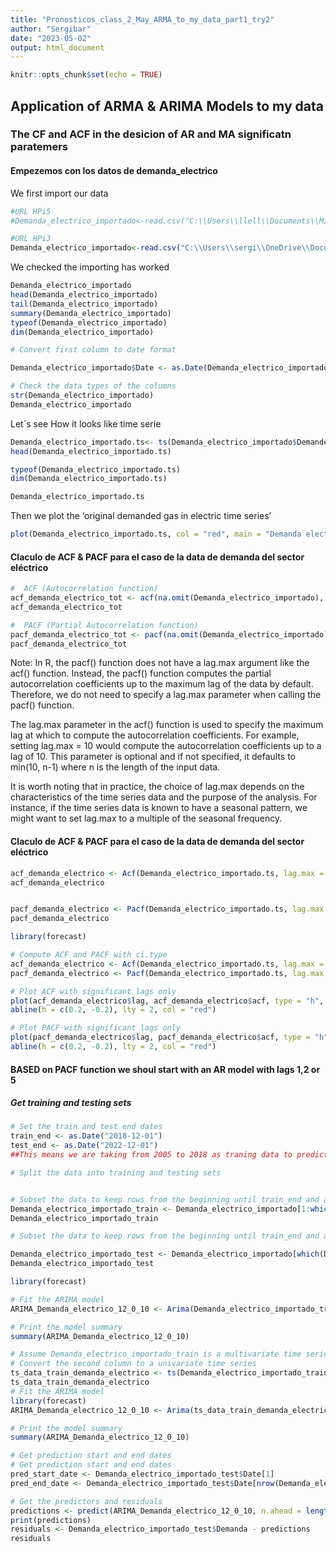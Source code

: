 ```yaml
---
title: "Pronosticos_class_2_May_ARMA_to_my_data_part1_try2"
author: "Sergibar"
date: "2023-05-02"
output: html_document
---
```


```r
knitr::opts_chunk$set(echo = TRUE)
```

## Application of ARMA & ARIMA Models to my data 

### The CF and ACF in the desicion of AR and MA significatn paratemers


#### Empezemos con los datos de demanda_electrico 

We first import our data 
```r
#URL HPi5
#Demanda_electrico_importado<-read.csv("C:\\Users\\llell\\Documents\\MIS\\Second_semester\\Pronosticos_UNAM_HPi5\\pronosticos_UNAM_git\\pronosticos_UNAM_gitHub\\Demanda_electrico_2022_full1.csv", header= TRUE)

#URL HPi3
Demanda_electrico_importado<-read.csv("C:\\Users\\sergi\\OneDrive\\Documentos\\MIS_UNAM\\Segundo_semestre\\Pronosticos_UNAM_HPi3\\pronosticos_UNAM_git\\Demanda_electrico_2022_full1.csv", header= TRUE)
```


We checked the importing has worked 
```r
Demanda_electrico_importado
head(Demanda_electrico_importado)
tail(Demanda_electrico_importado)
summary(Demanda_electrico_importado)
typeof(Demanda_electrico_importado)
dim(Demanda_electrico_importado)
```

```r
# Convert first column to date format

Demanda_electrico_importado$Date <- as.Date(Demanda_electrico_importado$Date, format = "%m/%d/%Y")

# Check the data types of the columns
str(Demanda_electrico_importado)
Demanda_electrico_importado
```


Let´s see How it looks like time serie 

```r
Demanda_electrico_importado.ts<- ts(Demanda_electrico_importado$Demanded_Gas, frequency = 12, start =c(2005,1), end =c(2022,8))
head(Demanda_electrico_importado.ts)

typeof(Demanda_electrico_importado.ts)
dim(Demanda_electrico_importado.ts)

Demanda_electrico_importado.ts
```


Then we plot the 'original demanded gas in electric time series'
```r
plot(Demanda_electrico_importado.ts, col = "red", main = "Demanda electrico 'original' ")

```


#### Claculo de ACF & PACF para el caso de la data de demanda del sector eléctrico 

```r
#  ACF (Autocorrelation function)
acf_demanda_electrico_tot <- acf(na.omit(Demanda_electrico_importado), lag.max = 100)
acf_demanda_electrico_tot

#  PACF (Partial Autocorrelation function)
pacf_demanda_electrico_tot <- pacf(na.omit(Demanda_electrico_importado))
pacf_demanda_electrico_tot
```



Note: In R, the pacf() function does not have a lag.max argument like the acf() function. Instead, the pacf() function computes the partial autocorrelation coefficients up to the maximum lag of the data by default. Therefore, we do not need to specify a lag.max parameter when calling the pacf() function.

The lag.max parameter in the acf() function is used to specify the maximum lag at which to compute the autocorrelation coefficients. For example, setting lag.max = 10 would compute the autocorrelation coefficients up to a lag of 10. This parameter is optional and if not specified, it defaults to min(10, n-1) where n is the length of the input data.

It is worth noting that in practice, the choice of lag.max depends on the characteristics of the time series data and the purpose of the analysis. For instance, if the time series data is known to have a seasonal pattern, we might want to set lag.max to a multiple of the seasonal frequency.





#### Claculo de ACF & PACF para el caso de la data de demanda del sector eléctrico 

```r
acf_demanda_electrico <- Acf(Demanda_electrico_importado.ts, lag.max = 100, plot = FALSE, ci.type = "ma")
acf_demanda_electrico


pacf_demanda_electrico <- Pacf(Demanda_electrico_importado.ts, lag.max = 100, plot = FALSE, ci.type = "ma")
pacf_demanda_electrico
```



```r
library(forecast)

# Compute ACF and PACF with ci.type
acf_demanda_electrico <- Acf(Demanda_electrico_importado.ts, lag.max = 100, plot = FALSE, ci.type = "ma")
pacf_demanda_electrico <- Pacf(Demanda_electrico_importado.ts, lag.max = 100, plot = FALSE, ci.type = "ma")

# Plot ACF with significant lags only
plot(acf_demanda_electrico$lag, acf_demanda_electrico$acf, type = "h", lwd = 2, xlab = "Lag", ylab = "ACF", ylim=c(-0.3,1), main = "Autocorrelation Function (ACF)")
abline(h = c(0.2, -0.2), lty = 2, col = "red")

# Plot PACF with significant lags only
plot(pacf_demanda_electrico$lag, pacf_demanda_electrico$acf, type = "h", lwd = 2, xlab = "Lag", ylab = "PACF", ylim=c(-0.3,1), main = "Partial Autocorrelation Function (PACF)")
abline(h = c(0.2, -0.2), lty = 2, col = "red")

```

#### BASED on PACF function we shoul start with an AR model with lags 1,2 or 5 

##### Get training and testing sets 


```r

# Set the train and test end dates
train_end <- as.Date("2018-12-01")
test_end <- as.Date("2022-12-01")
##This means we are taking from 2005 to 2018 as traning data to predict 2019 and 2020

# Split the data into training and testing sets


# Subset the data to keep rows from the beginning until train_end and all columns
Demanda_electrico_importado_train <- Demanda_electrico_importado[1:which(Demanda_electrico_importado$Date == train_end), ]
Demanda_electrico_importado_train


```

```r
# Subset the data to keep rows from the beginning until train_end and all columns

Demanda_electrico_importado_test <- Demanda_electrico_importado[which(Demanda_electrico_importado$Date > train_end & Demanda_electrico_importado$Date <= test_end), ]
Demanda_electrico_importado_test


```



```r
library(forecast)

# Fit the ARIMA model
ARIMA_Demanda_electrico_12_0_10 <- Arima(Demanda_electrico_importado_train, order=c(12,0,10))

# Print the model summary
summary(ARIMA_Demanda_electrico_12_0_10)

```


```r
# Assume Demanda_electrico_importado_train is a multivariate time series with the variable of interest in the second column
# Convert the second column to a univariate time series
ts_data_train_demanda_electrico <- ts(Demanda_electrico_importado_train[, 2], start = c(2005, 1), frequency = 12)
ts_data_train_demanda_electrico
# Fit the ARIMA model
library(forecast)
ARIMA_Demanda_electrico_12_0_10 <- Arima(ts_data_train_demanda_electrico, order = c(12, 0, 10))

# Print the model summary
summary(ARIMA_Demanda_electrico_12_0_10)

```


```r

# Get prediction start and end dates
# Get prediction start and end dates
pred_start_date <- Demanda_electrico_importado_test$Date[1]
pred_end_date <- Demanda_electrico_importado_test$Date[nrow(Demanda_electrico_importado_test)]

# Get the predictors and residuals
predictions <- predict(ARIMA_Demanda_electrico_12_0_10, n.ahead = length(Demanda_electrico_importado_test))
print(predictions)
residuals <- Demanda_electrico_importado_test$Demanda - predictions
residuals


```


